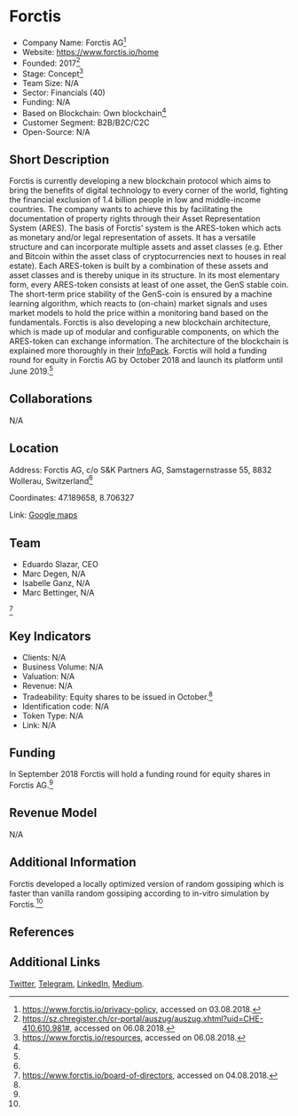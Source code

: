 = Forctis =

*Company Name: Forctis AG<ref name="Privacy">https://www.forctis.io/privacy-policy, accessed on 03.08.2018.</ref>
*Website: https://www.forctis.io/home
*Founded: 2017<ref name="Handelsregister">https://sz.chregister.ch/cr-portal/auszug/auszug.xhtml?uid=CHE-410.610.981#, accessed on 06.08.2018.</ref>
*Stage: Concept<ref name="InfoPack">https://www.forctis.io/resources, accessed on 06.08.2018.</ref>
*Team Size: N/A
*Sector: Financials (40)
*Funding: N/A
*Based on Blockchain: Own blockchain<ref name="InfoPack"/>
*Customer Segment: B2B/B2C/C2C
*Open-Source: N/A

==Short Description==
Forctis is currently developing a new blockchain protocol which aims to bring the benefits of digital technology to every corner of the world, fighting the financial exclusion of 1.4 billion people in low and middle-income countries. The company wants to achieve this by facilitating the documentation of property rights through their Asset Representation System (ARES). The basis of Forctis’ system is the ARES-token which acts as monetary and/or legal representation of assets. It has a versatile structure and can incorporate multiple assets and asset classes (e.g. Ether and Bitcoin within the asset class of cryptocurrencies next to houses in real estate).  Each ARES-token is built by a combination of these assets and asset classes and is thereby unique in its structure. In its most elementary form, every ARES-token consists at least of one asset, the GenS stable coin. The short-term price stability of the GenS-coin is ensured by a machine learning algorithm, which reacts to (on-chain) market signals and uses market models to hold the price within a monitoring band based on the fundamentals. Forctis is also developing a new blockchain architecture, which is made up of modular and configurable components, on which the ARES-token can exchange information. The architecture of the blockchain is explained more thoroughly in their [https://www.forctis.io/resources InfoPack]. Forctis will hold a funding round for equity in Forctis AG by October 2018 and launch its platform until June 2019.<ref name="InfoPack"/>

==Collaborations==
N/A

==Location==
Address: Forctis AG, c/o S&K Partners AG, Samstagernstrasse 55, 8832 Wollerau, Switzerland<ref name="Handelsregister"/>

Coordinates: 47.189658, 8.706327

Link: [https://www.google.ch/maps/place/Samstagernstrasse+55,+8832+Wollerau/@47.1896631,8.7041379,17z/data=!3m1!4b1!4m5!3m4!1s0x479ab22264170309:0x2afac4e768f441e2!8m2!3d47.1896631!4d8.7063266 Google maps]

==Team==
*Eduardo Slazar, CEO
*Marc Degen, N/A
*Isabelle Ganz, N/A
*Marc Bettinger, N/A
<ref>https://www.forctis.io/board-of-directors, accessed on 04.08.2018.</ref>

==Key Indicators==
*Clients: N/A
*Business Volume: N/A
*Valuation: N/A
*Revenue: N/A
*Tradeability: Equity shares to be issued in October.<ref name="InfoPack"/>
*Identification code: N/A
*Token Type: N/A
*Link: N/A


==Funding==
In September 2018 Forctis will hold a funding round for equity shares in Forctis AG.<ref name="InfoPack"/>

==Revenue Model==
N/A

==Additional Information==
Forctis developed a locally optimized version of random gossiping which is faster than vanilla random gossiping according to in-vitro simulation by Forctis.<ref name="InfoPack"/>

==References==
<references/>

==Additional Links==
[https://twitter.com/forctis_io Twitter], [https://t.me/forctis_io Telegram], [https://www.linkedin.com/company/forctis-io/ LinkedIn], [https://medium.com/@forctis.io Medium].
